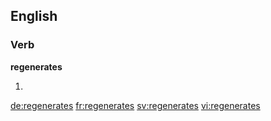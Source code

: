 ==English==

===Verb===
'''regenerates'''
# {{en-third-person singular of|regenerate}}

[[de:regenerates]]
[[fr:regenerates]]
[[sv:regenerates]]
[[vi:regenerates]]